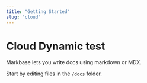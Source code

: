 ```yaml
---
title: "Getting Started"
slug: "cloud"
---
```


# Cloud Dynamic test

Markbase lets you write docs using markdown or MDX.

Start by editing files in the `/docs` folder.